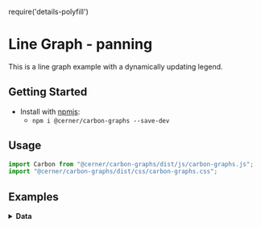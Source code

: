 require('details-polyfill')

# Line Graph - panning

This is a line graph example with a dynamically updating legend.

## Getting Started

- Install with [npmjs](https://www.npmjs.com):
  - `npm i @cerner/carbon-graphs --save-dev`

## Usage
```js
import Carbon from "@cerner/carbon-graphs/dist/js/carbon-graphs.js";
import "@cerner/carbon-graphs/dist/css/carbon-graphs.css";
```

## Examples
<LineGraphPanning />

<details>
<summary style={{ fontSize: 24 }}>
<b>Data</b>
</summary>

### Graph Config object
<GraphConfig />

### Data object
<DataObject />
</details>
